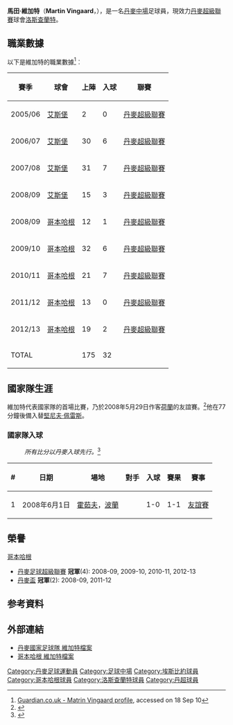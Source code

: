 {{noteTA
|G1=uefa
|T=zh-hk:馬田·維加特;
|1=zh-hk:維加特;
}}
{{Infobox Football biography 2
| playername          = 維加特<br>''Martin Vingaard''
| image               = 
| dateofbirth         = {{birth date and age|1985|3|20}}
| cityofbirth         = [[歐登塞|歐登塞]]
| countryofbirth      = {{DEN}}
| height              = {{height|m=1.80}}
| position            = [[中場|中場]]
| currentclub         = {{flagicon|DEN}}[[北西蘭足球會|洛斯查蘭特]]
| clubnumber          = 10
| years1              = 2003 – 05 |clubs1 = {{flagicon|DEN}}[[B_1913|B 1913]] |caps1 =   |goals1 = 
| years2              = 2005 – 08 |clubs2 = {{flagicon|DEN}}[[埃斯比约fB|艾斯堡]]     |caps2 = 78  |goals2 = 16
| years3              = 2008 – 13 |clubs3 = {{flagicon|DEN}}[[哥本哈根足球會|哥本哈根]]      |caps3 = 97 |goals3 = 16
| years4              = 2013 –    |clubs4 = {{flagicon|DEN}}[[北西蘭足球會|洛斯查蘭特]]      |caps4 =    |goals4 = 
| nationalyears1      = 2003 – 04      |nationalteam1 = 丹麥U19  | nationalcaps1 = 10 |nationalgoals1 = 2
| nationalyears2      = 2004 – 05      |nationalteam2 = 丹麥U20  | nationalcaps2 = 6 |nationalgoals2 = 0
| nationalyears3      = 2008 –          |nationalteam3 = {{fb|DEN}} |nationalcaps3 = 9 |nationalgoals3 = 1
| pcupdate            = 2013年7月31日
| ntupdate            = 2013年7月31日
}}

'''馬田·維加特'''（'''Martin Vingaard'''，{{bd|1985年|3月20日|||K}}），是一名[[丹麥|丹麥]][[中場|中場]]足球員，現效力[[丹麥超級聯賽|丹麥超級聯賽]]球會[[北西蘭足球會|洛斯查蘭特]]。

==職業數據==
以下是維加特的職業數據<ref>[http://guardian.touch-line.com/?Lang=0&CTID=10&CPID=14&pStr=Player&PLID=179830&TEID=378 Guardian.co.uk - Matrin Vingaard profile], accessed on 18 Sep 10</ref>︰
{| class="wikitable"
|-
! 賽季 !! 球會 !! 上陣 !! 入球 !! 聯賽  
|-  
| 2005/06 || {{flagicon|Denmark}} [[埃斯比约fB|艾斯堡]] ||{{0}}{{0}}2 || {{0}} 0 || [[丹麥超級聯賽|丹麥超級聯賽]]
|-  
| 2006/07 || {{flagicon|Denmark}} [[埃斯比约fB|艾斯堡]] ||{{0}}30 || {{0}} 6 || [[丹麥超級聯賽|丹麥超級聯賽]]
|-  
| 2007/08 || {{flagicon|Denmark}} [[埃斯比约fB|艾斯堡]] ||{{0}}31 || {{0}} 7 || [[丹麥超級聯賽|丹麥超級聯賽]]
|-  
| 2008/09 || {{flagicon|Denmark}} [[埃斯比约fB|艾斯堡]] ||{{0}}15 || {{0}} 3 || [[丹麥超級聯賽|丹麥超級聯賽]]
|-  
| 2008/09 || {{flagicon|Denmark}} [[哥本哈根足球會|哥本哈根]] ||{{0}}12 || {{0}} 1 || [[丹麥超級聯賽|丹麥超級聯賽]]
|-  
| 2009/10 || {{flagicon|Denmark}} [[哥本哈根足球會|哥本哈根]] ||{{0}}32 || {{0}} 6 || [[丹麥超級聯賽|丹麥超級聯賽]]
|-  
| 2010/11 || {{flagicon|Denmark}} [[哥本哈根足球會|哥本哈根]] ||{{0}}21 || {{0}} 7 || [[丹麥超級聯賽|丹麥超級聯賽]]
|-  
| 2011/12 || {{flagicon|Denmark}} [[哥本哈根足球會|哥本哈根]] ||{{0}}13 || {{0}} 0 || [[丹麥超級聯賽|丹麥超級聯賽]]
|-  
| 2012/13 || {{flagicon|Denmark}} [[哥本哈根足球會|哥本哈根]] ||{{0}}19 || {{0}} 2 || [[丹麥超級聯賽|丹麥超級聯賽]]
|-  
! colspan=2 |TOTAL  
! 175  
! 32  
!  
|}

== 國家隊生涯 ==
維加特代表國家隊的首場比賽，乃於2008年5月29日作客[[荷蘭國家足球隊|荷蘭]]的友誼賽。<ref>{{Cite web |url=http://www.dbu.dk/landshold/landsholdsdatabasen/LBasePlayerInfo.aspx?playerid=4693&teamtypeid=330#match |title=丹麥足協 - 維加特國家隊賽事紀錄 |access-date=2010-09-18 |archive-date=2019-07-24 |archive-url=https://web.archive.org/web/20190724215945/http://www.dbu.dk/landshold/landsholdsdatabasen/LBasePlayerInfo.aspx?playerid=4693&teamtypeid=330#match |dead-url=no }}</ref>他在77分鐘後備入替[[堅尼夫·佩雷斯|堅尼夫·佩雷斯]]。


=== 國家隊入球 ===
:''所有比分以丹麥入球先行。''<ref>{{Cite web |url=http://www.dbu.dk/landshold/landsholdsdatabasen/LBasePlayerInfo.aspx?playerid=4693&teamtypeid=330&event=4#match |title=丹麥足協 - 維加特國家隊入球紀錄 |access-date=2010-09-18 |archive-date=2019-07-24 |archive-url=https://web.archive.org/web/20190724185658/http://www.dbu.dk/landshold/landsholdsdatabasen/LBasePlayerInfo.aspx?playerid=4693&teamtypeid=330&event=4#match |dead-url=no }}</ref>
{| class="wikitable"
! # !! 日期 !! 場地 !! 對手 !! 入球 !! 賽果 !! 賽事
|-
| 1 || 2008年6月1日 || [[霍茹夫|霍茹夫]]，[[波蘭|波蘭]] || {{POL}} || 1-0 || 1-1 || [[友誼賽|友誼賽]]
|}

== 榮譽 ==
;[[哥本哈根足球會|哥本哈根]]
* [[丹麥足球超級聯賽|丹麥足球超級聯賽]] '''冠軍'''(4): 2008-09, 2009-10, 2010-11, 2012-13 
* [[丹麥盃|丹麥盃]] '''冠軍'''(2): 2008-09, 2011-12

== 参考資料 ==
{{reflist}}

==外部連結==
*[http://www.dbu.dk/landshold/landsholdsdatabasen/LBasePlayerInfo.aspx?playerid=4693 丹麥國家足球隊 維加特檔案] {{Wayback|url=http://www.dbu.dk/landshold/landsholdsdatabasen/LBasePlayerInfo.aspx?playerid=4693 |date=20190724202023 }}
*[https://web.archive.org/web/20120926224845/http://fck.dk/truppen/spillerprofil/?playerid=220 哥本哈根 維加特檔案]

{{DEFAULTSORT:Vingaard, Martin}}
[[Category:丹麥足球運動員|Category:丹麥足球運動員]]
[[Category:足球中場|Category:足球中場]]
[[Category:埃斯比約球員|Category:埃斯比約球員]]
[[Category:哥本哈根球員|Category:哥本哈根球員]]
[[Category:洛斯查蘭特球員|Category:洛斯查蘭特球員]]
[[Category:丹超球員|Category:丹超球員]]